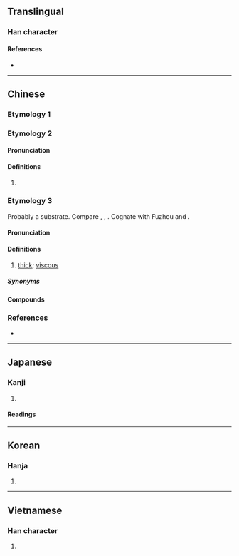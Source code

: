 {{also|傑}}
{{character info}}
==Translingual==

===Han character===
{{Han char|rn=75|rad=木|as=04|sn=8|four=40339|canj=DF|ids=⿱木灬}}

====References====
* {{Han ref|kx=0513.110|dkj=14498|dj=0899.070|hdz=21175.010|uh=6770}}

----

==Chinese==

===Etymology 1===
{{zh-see|傑}}

===Etymology 2===
{{zh-forms}}

====Pronunciation====
{{zh-pron
|m=jié
|c=git6
|cat=pn
}}

====Definitions====
{{zh-hanzi}}

# {{zh-used2|n}}
#:{{zh-x|w:zh:周杰倫\^周.^'''杰'''倫|{{w|Jay Chou|'''Jay''' Chou}}}}

===Etymology 3===
{{zh-forms|t2=傑|alt=結,竭,吉}}
Probably a {{der|yue|qfa-tak}} substrate. Compare {{cog|za|gwd||viscous}}, {{cog|pcc|geg||viscous}}, {{cog|onb|kɔt⁸||viscous}}. Cognate with Fuzhou {{cog|cdo|𬇴|tr=gṳ̆k||viscous}} and {{cog|zhx-teo|𫀸|tr=geg8||viscous}}.

====Pronunciation====
{{zh-pron
|c=git6
|c-t=git5
|cat=a
}}

====Definitions====
{{zh-hanzi}}

# {{lb|zh|Cantonese}} [[thick]]; [[viscous]]
#: {{zh-x|啲 粥 好 杰|the congee is very '''viscous'''|C}}

=====Synonyms=====
{{zh-dial|稠}}

====Compounds====
{{zh-der|杰撻撻|杰粥}}

===References===
* {{R:twedu|A01883}}

----

==Japanese==

===Kanji===
{{ja-kanji|grade=|rs=木04}}

# {{rfdef|ja|sort=木04}}

====Readings====
{{ja-readings
|goon=げち
|kanon=けつ
|kun=すぐ-れる
}}

----

==Korean==

===Hanja===
{{ko-hanja|hangeul=걸|eumhun=|rv=geol|mr=kŏl|y=kel}}

# {{rfdef|ko|sort=木04}}

----

==Vietnamese==

===Han character===
{{vi-readings|reading=kiệt|rs=木04}}

# {{rfdef|vi|sort=木04}}